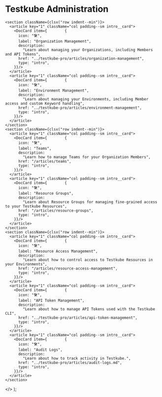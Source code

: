 
# Testkube Administration

    <section className={clsx("row indent--min")}>
      <article key="1" className="col padding--sm intro__card">
        <DocCard item={        {
          icon: "🛠",
          label: "Organization Management",
          description:
            "Learn about managing your Organizations, including Members and API Tokens",
          href: "../testkube-pro/articles/organization-management",
          type: "intro",
        }}/>
      </article>
      <article key="1" className="col padding--sm intro__card">
        <DocCard item={        {
          icon: "🛠",
          label: "Environment Management",
          description:
            "Learn about managing your Environments, including Member access and custom Keyword handling",
          href: "../testkube-pro/articles/environment-management",
          type: "intro",
        }}/>
      </article>
    </section>
    <section className={clsx("row indent--min")}>
      <article key="1" className="col padding--sm intro__card">
        <DocCard item={        {
          icon: "🛠",
          label: "Teams",
          description:
            "Learn how to manage Teams for your Organization Members",
          href: "/articles/teams",
          type: "intro",
        }}/>
      </article>
      <article key="1" className="col padding--sm intro__card">
        <DocCard item={        {
          icon: "🛠",
          label: "Resource Groups",
          description:
            "Learn about Resource Groups for managing fine-grained access to your Testkube Resources",
          href: "/articles/resource-groups",
          type: "intro",
        }}/>
      </article>
    </section>
    <section className={clsx("row indent--min")}>
      <article key="1" className="col padding--sm intro__card">
        <DocCard item={        {
          icon: "🛠",
          label: "Resource Access Management",
          description:
            "Learn about how to control access to Testkube Resources in your Environments",
          href: "/articles/resource-access-management",
          type: "intro",
        }}/>
      </article>
      <article key="1" className="col padding--sm intro__card">
        <DocCard item={        {
          icon: "🛠",
          label: "API Token Management",
          description:
            "Learn about how to manage API Tokens used with the Testkube CLI",
          href: "../testkube-pro/articles/api-token-management",
          type: "intro",
        }}/>
      </article>
      <article key="1" className="col padding--sm intro__card">
        <DocCard item={        {
          icon: "🛠",
          label: "Audit Logs",
          description:
            "Learn about how to track activity in Testkube.",
          href: "../testkube-pro/articles/audit-logs.md",
          type: "intro",
        }}/>
      </article>
    </section>
  </>
);

<DocCardList/>


